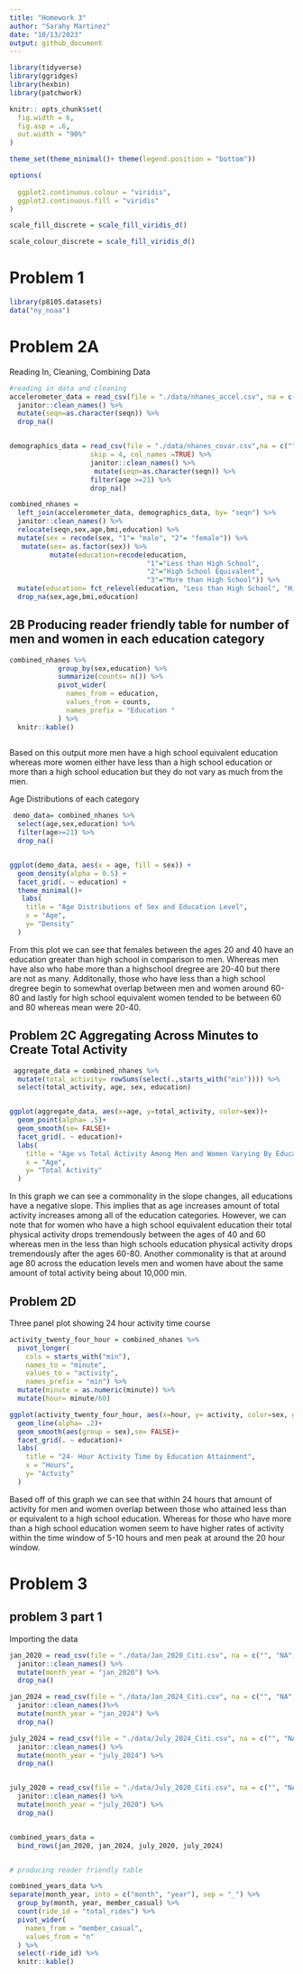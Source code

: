 ```yaml
---
title: "Homework 3"
author: "Sarahy Martinez"
date: "10/13/2023"
output: github_document
---
```


```r
library(tidyverse)
library(ggridges)
library(hexbin)
library(patchwork)

knitr:: opts_chunk$set(
  fig.width = 6,
  fig.asp = .6,
  out.width = "90%"
)

theme_set(theme_minimal()+ theme(legend.position = "bottom"))

options(
  
  ggplot2.continuous.colour = "viridis",
  ggplot2.continuous.fill = "viridis"
)

scale_fill_discrete = scale_fill_viridis_d()    

scale_colour_discrete = scale_fill_viridis_d() 


```


# Problem 1 

```r
library(p8105.datasets)
data("ny_noaa")
```



# Problem 2A 

Reading In, Cleaning, Combining Data 
```r

#reading in data and cleaning 
accelerometer_data = read_csv(file = "./data/nhanes_accel.csv", na = c("", "NA", 999)) %>%
  janitor::clean_names() %>%
  mutate(seqn=as.character(seqn)) %>% 
  drop_na()


demographics_data = read_csv(file = "./data/nhanes_covar.csv",na = c("", "NA", 999),
                    skip = 4, col_names =TRUE) %>% 
                    janitor::clean_names() %>% 
                     mutate(seqn=as.character(seqn)) %>% 
                    filter(age >=21) %>% 
                    drop_na()

combined_nhanes = 
  left_join(accelerometer_data, demographics_data, by= "seqn") %>% 
  janitor::clean_names() %>%
  relocate(seqn,sex,age,bmi,education) %>%          
  mutate(sex = recode(sex, "1"= "male", "2"= "female")) %>% 
   mutate(sex= as.factor(sex)) %>% 
          mutate(education=recode(education,
                                  "1"="Less than High School", 
                                  "2"="High School Equivalent", 
                                  "3"="More than High School")) %>% 
  mutate(education= fct_relevel(education, "Less than High School", "High School Equivalent", "More than High School")) %>% 
  drop_na(sex,age,bmi,education)

```

## 2B Producing reader friendly table for number of men and women in each education category 

```r
combined_nhanes %>% 
            group_by(sex,education) %>% 
            summarize(counts= n()) %>% 
            pivot_wider(
              names_from = education,
              values_from = counts,
              names_prefix = "Education "
            ) %>% 
  knitr::kable()
        

```
Based on this output more men have a high school equivalent education whereas more women either have less than a high school education or more than a high school education but they do not vary as much from the men.


Age Distributions of each category
```r

 demo_data= combined_nhanes %>% 
  select(age,sex,education) %>% 
  filter(age>=21) %>% 
  drop_na()


ggplot(demo_data, aes(x = age, fill = sex)) + 
  geom_density(alpha = 0.5) + 
  facet_grid(. ~ education) +
  theme_minimal()+
   labs(
    title = "Age Distributions of Sex and Education Level",
    x = "Age",
    y= "Density"
  )


```
From this plot we can see that females between the ages 20 and 40 have an education greater than high school in comparison to men. Whereas men have also who habe more than a highschool dregree are 20-40 but there are not as many. Additonally, those who have less than a high school dregree begin to somewhat overlap between men and women around 60-80 and lastly for high school equivalent women tended to be between 60 and 80 whereas mean were 20-40. 

## Problem 2C Aggregating Across Minutes to Create Total Activity 

```r

 aggregate_data = combined_nhanes %>% 
  mutate(total_activity= rowSums(select(.,starts_with("min")))) %>% 
  select(total_activity, age, sex, education)


ggplot(aggregate_data, aes(x=age, y=total_activity, color=sex))+
  geom_point(alpha= .5)+
  geom_smooth(se= FALSE)+
  facet_grid(. ~ education)+
  labs(
    title = "Age vs Total Activity Among Men and Women Varying By Education",
    x = "Age",
    y= "Total Activity"
  )

```
In this graph we can see a commonality in the slope changes, all educations have a negative slope. This implies that as age increases amount of total activity increases among all of the education categories. However, we can note that for women who have a high school equivalent education their total physical activity drops tremendously between the ages of 40 and 60 whereas men in the less than high schools education physical activity drops tremendously after the ages 60-80. Another commonality is that at around age 80 across the education levels men and women have about the same amount of total activity being about 10,000 min. 

## Problem 2D 

Three panel plot showing 24 hour activity time course 
```r
 
activity_twenty_four_hour = combined_nhanes %>%
  pivot_longer(
    cols = starts_with("min"),
    names_to = "minute", 
    values_to = "activity",
    names_prefix = "min") %>%
  mutate(minute = as.numeric(minute)) %>% 
  mutate(hour= minute/60) 

ggplot(activity_twenty_four_hour, aes(x=hour, y= activity, color=sex, group =seqn))+
  geom_line(alpha= .2)+
  geom_smooth(aes(group = sex),se= FALSE)+
  facet_grid(. ~ education)+
  labs(
    title = "24- Hour Activity Time by Education Attainment",
    x = "Hours",
    y= "Actvity"
  )


```
Based off of this graph we can see that within 24 hours that amount of activity for men and women overlap between those who attained less than or equivalent to a high school education. Whereas for those who have more than a high school education women seem to have higher rates of activity within the time window of 5-10 hours and men peak at around the 20 hour window. 



# Problem 3

## problem 3 part 1
Importing the data 

```r

jan_2020 = read_csv(file = "./data/Jan_2020_Citi.csv", na = c("", "NA", 999)) %>% 
  janitor::clean_names() %>% 
  mutate(month_year = "jan_2020") %>% 
  drop_na()

jan_2024 = read_csv(file = "./data/Jan_2024_Citi.csv", na = c("", "NA", 999)) %>% 
  janitor::clean_names()%>% 
  mutate(month_year = "jan_2024") %>% 
  drop_na()

july_2024 = read_csv(file = "./data/July_2024_Citi.csv", na = c("", "NA", 999)) %>% 
  janitor::clean_names() %>% 
  mutate(month_year = "july_2024") %>% 
  drop_na()


july_2020 = read_csv(file = "./data/July_2020_Citi.csv", na = c("", "NA", 999)) %>% 
  janitor::clean_names() %>% 
  mutate(month_year = "july_2020") %>% 
  drop_na()


combined_years_data =  
  bind_rows(jan_2020, jan_2024, july_2020, july_2024)


# producing reader friendly table 

combined_years_data %>% 
separate(month_year, into = c("month", "year"), sep = "_") %>% 
  group_by(month, year, member_casual) %>% 
  count(ride_id = "total_rides") %>% 
  pivot_wider(
    names_from = "member_casual",
    values_from = "n"
  ) %>% 
  select(-ride_id) %>% 
  knitr::kable()

```




























